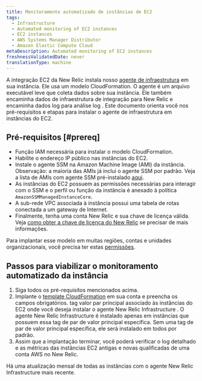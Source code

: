 ```yaml
---
title: Monitoramento automatizado de instâncias de EC2
tags:
  - Infrastructure
  - Automated monitoring of EC2 instances
  - EC2 instances
  - AWS Systems Manager Distributor
  - Amazon Elastic Compute Cloud
metaDescription: Automated monitoring of EC2 instances
freshnessValidatedDate: never
translationType: machine
---
```


A integração EC2 da New Relic instala nosso [agente de infraestrutura](/docs/infrastructure/install-infrastructure-agent/get-started/install-infrastructure-agent-new-relic) em sua instância. Ele usa um modelo CloudFormation. O agente é um arquivo executável leve que coleta dados sobre sua instância. Ele também encaminha dados de infraestrutura de integração para New Relic e encaminha dados log para análise log . Este documento orienta você nos pré-requisitos e etapas para instalar o agente de infraestrutura em instâncias do EC2.

## Pré-requisitos [#prereq]

* Função IAM necessária para instalar o modelo CloudFormation.
* Habilite o endereço IP público nas instâncias do EC2.
* Instale o agente SSM na Amazon Machine Image (AMI) da instância. Observação: a maioria das AMIs já inclui o agente SSM por padrão. Veja a lista de AMIs com agente SSM pré-instalado [aqui](https://docs.aws.amazon.com/systems-manager/latest/userguide/ami-preinstalled-agent.html).
* As instâncias do EC2 possuem as permissões necessárias para interagir com o SSM e o perfil ou função da instância é anexado à política `AmazonSSMManagedInstanceCore`.
* A sub-rede VPC associada à instância possui uma tabela de rotas conectada a um gateway de Internet.
* Finalmente, tenha uma conta New Relic e sua chave de licença válida. Veja [como obter a chave de licença do New Relic](/docs/apis/intro-apis/new-relic-api-keys/) se precisar de mais informações.

Para implantar esse modelo em muitas regiões, contas e unidades organizacionais, você precisa ter estas [permissões](https://docs.aws.amazon.com/AWSCloudFormation/latest/UserGuide/stacksets-prereqs.html).

## Passos para viabilizar o monitoramento automatizado da instância

1. Siga todos os pré-requisitos mencionados acima.
2. Implante o [template CloudFormation](https://github.com/aws-quickstart/quickstart-ct-newrelic-one/blob/main/templates/EC2_Quickstart.yml) em sua conta e preencha os campos obrigatórios. tag valor par principal associado às instâncias do EC2 onde você deseja instalar o agente New Relic Infrastructure . O agente New Relic Infrastructure é instalado apenas em instâncias que possuem essa tag de par de valor principal específica. Sem uma tag de par de valor principal específica, ele será instalado em todos por padrão.
3. Assim que a implantação terminar, você poderá verificar o log detalhado e as métricas das instâncias EC2 antigas e novas qualificadas de uma conta AWS no New Relic.

<Callout variant="important">
  Há uma atualização mensal de todas as instâncias com o agente New Relic Infrastructure mais recente.
</Callout>
